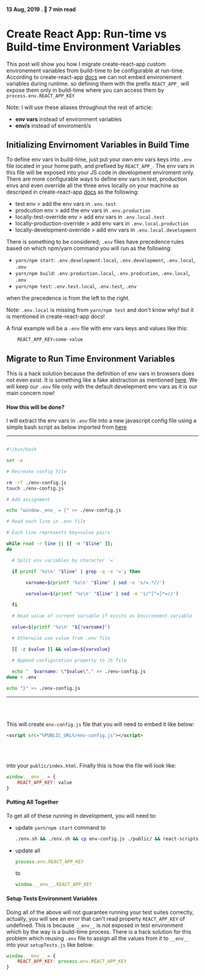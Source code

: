 ####  13 Aug, 2019 . :book: 7 min read

# Create React App: Run-time vs Build-time Environment Variables

This post will show you how I migrate create-react-app custom environement variables from build-time to be configurable at run-time.
According to create-react-app [docs](https://create-react-app.dev/docs/adding-custom-environment-variables) we can not embed environement variables during runtime.
so defining them with the prefix `REACT_APP_` will expose them only in build-time where you can access them by `process.env.REACT_APP_KEY`

Note: I will use these aliases throughout the rest of article:
- **env vars** instead of environment variables
- **env/s** instead of enviroment/s


## Initializing Envirnoment Variables in Build Time

To define env vars in build-time, just put your own env vars keys into `.env` file located in your home path, and prefixed by `REACT_APP_`. 
The env vars in this file will be exposed into your JS code in development enviroment only.
There are more configurable ways to define env vars in test, production envs and even override all the three envs
locally on your machine as descriped in create-react-app [docs](https://create-react-app.dev/docs/adding-custom-environment-variables) as the following:

- test env > add the env vars in `.env.test`
- prodcution env > add the env vars in `.env.production` 
- locally-test-override env > add env vars in `.env.local.test`
- locally-production-override > add env vars in `.env.local.production`
- locally-development-override > add env vars in `.env.local.development`

There is something to be considered; `.env` files have precedence rules based on which npm/yarn command you will run as the following: 

- `yarn/npm start`: `.env.development.local`, `.env.development`, `.env.local`, `.env` 
- `yarn/npm build`: `.env.production.local`, `.env.prodcution`, `.env.local`, `.env`
- `yarn/npm test`: `.env.test.local`, `.env.test`, `.env` 

when the precedence is from the left to the right.

Note: `.env.local` is missing from `yarn/npm test` and don't know why! but it is mentioned in create-react-app docs!

A final example will be a `.env` file with env vars keys and values like this: 

```js
    REACT_APP_KEY=some-value
```

## Migrate to Run Time Environment Variables
This is a hack solution because the definition of env vars in browsers does not even exist. It is something like a fake abstraction as mentioned [here](https://www.freecodecamp.org/news/how-to-implement-runtime-environment-variables-with-create-react-app-docker-and-nginx-7f9d42a91d70/).
We will keep our `.env` file only with the default develepment env vars as it is our main concern now!


#### How this will be done? 
I will extract the env vars in `.env` file into a new javascript config file using a simple bash script as below imported from [here](https://www.freecodecamp.org/news/how-to-implement-runtime-environment-variables-with-create-react-app-docker-and-nginx-7f9d42a91d70/)

-----------------
```bash 

#!/bin/bash

set -e

# Recreate config file

rm -rf ./env-config.js
touch ./env-config.js

# Add assignment

echo "window._env_ = {" >> ./env-config.js

# Read each line in .env file

# Each line represents key=value pairs

while read -r line || [[ -n "$line" ]];
do

  # Split env variables by character `=`

  if printf '%s\n' "$line" | grep -q -e '='; then
    
       varname=$(printf '%s\n' "$line" | sed -e 's/=.*//')

       varvalue=$(printf '%s\n' "$line" | sed -e 's/^[^=]*=//')

  fi

  # Read value of current variable if exists as Environment variable

  value=$(printf '%s\n' "${!varname}")

  # Otherwise use value from .env file

  [[ -z $value ]] && value=${varvalue}
  
  # Append configuration property to JS file

  echo "  $varname: \"$value\"," >> ./env-config.js
done < .env

echo "}" >> ./env-config.js
```

------------------
<br></br>

This will create `env-config.js` file that you will need to embed it like below:


```html 
<script src="%PUBLIC_URL%/env-config.js"></script>
```

<br></br>

into your `public/index.html`.  Finally this is how the file will look like: 

```js 
window.__env__ = { 
    REACT_APP_KEY: value 
}
```



#### Putting All Together
To get all of these running in development, you will need to: 

- update `yarn/npm start` command to 

    ```bash
    ./env.sh && ./env.sh && cp env-config.js ./public/ && react-scripts start
    ```

- update all 
    ```js 
    process.env.REACT_APP_KEY
    ```
    
    to 
    
    ```js 
    window.__env__.REACT_APP_KEY
    ```

#### Setup Tests Environment Variables

Doing all of the above will not guarantee running your test suites correctly, actually, you will see an error
that can't read property `REACT_APP_KEY` of undefined. This is because `__env__` 
is not exposed in test environment which by the way is a build-time process. There is a hack solution
for this problem which reusing `.env` file to assign all the values from it to `__env__`
into your `setupTests.js` like below: 

```js 
window.__env__ = { 
    REACT_APP_KEY: process.env.REACT_APP_KEY 
}
```



